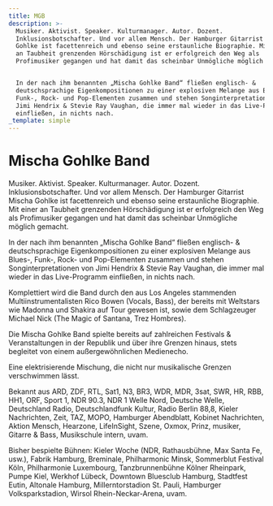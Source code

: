 ```yaml
---
title: MGB
description: >-
  Musiker. Aktivist. Speaker. Kulturmanager. Autor. Dozent.
  Inklusionsbotschafter. Und vor allem Mensch. Der Hamburger Gitarrist Mischa
  Gohlke ist facettenreich und ebenso seine erstaunliche Biographie. Mit einer
  an Taubheit grenzenden Hörschädigung ist er erfolgreich den Weg als
  Profimusiker gegangen und hat damit das scheinbar Unmögliche möglich gemacht.


  In der nach ihm benannten „Mischa Gohlke Band“ fließen englisch- &
  deutschsprachige Eigenkompositionen zu einer explosiven Melange aus Blues-,
  Funk-, Rock- und Pop-Elementen zusammen und stehen Songinterpretationen von
  Jimi Hendrix & Stevie Ray Vaughan, die immer mal wieder in das Live-Programm
  einfließen, in nichts nach.
_template: simple
---
```


# Mischa Gohlke Band

Musiker. Aktivist. Speaker. Kulturmanager. Autor. Dozent. 
Inklusionsbotschafter. Und vor allem Mensch. Der Hamburger Gitarrist 
Mischa Gohlke ist facettenreich und ebenso seine erstaunliche 
Biographie. Mit einer an Taubheit grenzenden Hörschädigung ist er 
erfolgreich den Weg als Profimusiker gegangen und hat damit das 
scheinbar Unmögliche möglich gemacht.

In der nach ihm benannten „Mischa Gohlke Band“ fließen englisch- 
& deutschsprachige Eigenkompositionen zu einer explosiven Melange 
aus Blues-, Funk-, Rock- und Pop-Elementen zusammen und stehen 
Songinterpretationen von Jimi Hendrix & Stevie Ray Vaughan, die 
immer mal wieder in das Live-Programm einfließen, in nichts nach.

Komplettiert wird die Band durch den aus Los Angeles stammenden 
Multiinstrumentalisten Rico Bowen (Vocals, Bass), der bereits mit 
Weltstars wie Madonna und Shakira auf Tour gewesen ist, sowie dem 
Schlagzeuger Michael Nick (The Magic of Santana, Trez Hombres).

Die Mischa Gohlke Band spielte bereits auf zahlreichen Festivals 
& Veranstaltungen in der Republik und über ihre Grenzen hinaus, 
stets begleitet von einem außergewöhnlichen Medienecho.

Eine elektrisierende Mischung, die nicht nur musikalische Grenzen verschwimmen lässt.

Bekannt aus ARD, ZDF, RTL, Sat1, N3, BR3, WDR, MDR, 3sat, SWR, 
HR, RBB, HH1, ORF, Sport 1, NDR 90.3, NDR 1 Welle Nord, Deutsche Welle, 
Deutschland Radio, Deutschlandfunk Kultur, Radio Berlin 88,8, Kieler 
Nachrichten, Zeit, TAZ, MOPO, Hamburger Abendblatt, Kobinet Nachrichten,
 Aktion Mensch, Hearzone, LifeInSight, Szene, Oxmox, Prinz, musiker, 
Gitarre & Bass, Musikschule intern, uvam.

Bisher bespielte Bühnen: Kieler Woche (NDR, Rathausbühne, Max 
Santa Fe, usw.), Fabrik Hamburg, Breminale, Philharmonic Minsk, 
Sommerblut Festival Köln, Philharmonie Luxembourg, Tanzbrunnenbühne 
Kölner Rheinpark, Pumpe Kiel, Werkhof Lübeck, Downtown Bluesclub 
Hamburg, Stadtfest Eutin, Altonale Hamburg, Millerntorstadion St. Pauli,
 Hamburger Volksparkstadion, Wirsol Rhein-Neckar-Arena, uvam.



